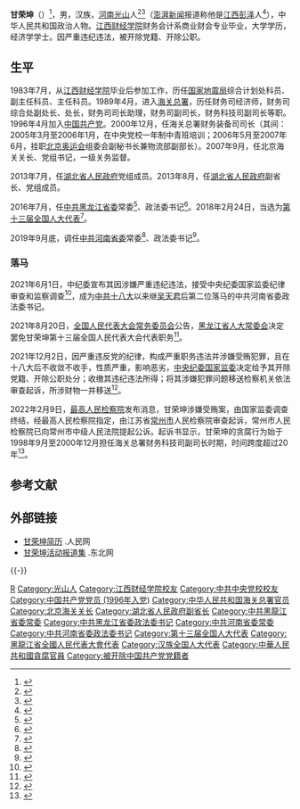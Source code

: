 '''甘荣坤'''（{{bd|1962年|5月28日|||catIdx=Gan甘}}）<ref>{{Cite web|title=甘荣坤任河南省委常委、政法委书记(图/简历)|url=http://renshi.people.com.cn/n1/2019/1015/c139617-31399975.html|date=2019-10-15|publisher=人民网|access-date=2021-06-13|archive-date=2021-06-13|archive-url=https://web.archive.org/web/20210613061616/http://renshi.people.com.cn/n1/2019/1015/c139617-31399975.html|dead-url=no}}</ref>，男，汉族，[[河南省|河南]][[光山县|光山]]人<ref>{{cite web|title=黑龙江新一届省委常委简历(书记张庆伟 副书记陆昊、陈海波)|url=http://district.ce.cn/newarea/sddy/201705/03/t20170503_22517197_7.shtml|date=2017-05-03|publisher=中国经济网|access-date=2017-09-06|archive-date=2018-01-25|archive-url=https://web.archive.org/web/20180125102421/http://district.ce.cn/newarea/sddy/201705/03/t20170503_22517197_7.shtml|dead-url=no}}</ref><ref>{{cite web|title=甘荣坤同志简历|url=http://heilongjiang.dbw.cn/system/2017/05/06/057630247.shtml|date=2017-05-06|publisher=东北网|access-date=2017-09-06|archive-date=2019-11-01|archive-url=https://web.archive.org/web/20191101180846/http://heilongjiang.dbw.cn/system/2017/05/06/057630247.shtml|dead-url=no}}</ref>（[[澎湃新闻|澎湃新闻]]报道称他是[[江西省|江西]][[彭泽县|彭泽]]人<ref>{{cite web|title=新任黑龙江省委常委甘荣坤已兼任省委政法委书记|url=http://www.thepaper.cn/newsDetail_forward_1505049|date=2016-08-04|publisher=澎湃新闻|access-date=2017-09-06|archive-date=2018-08-13|archive-url=https://web.archive.org/web/20180813041645/http://www.thepaper.cn/newsDetail_forward_1505049|dead-url=no}}</ref>），中华人民共和国政治人物。[[江西财经大学|江西财经学院]]财务会计系商业财会专业毕业，大学学历，经济学学士。因严重违纪违法，被开除党籍、开除公职。

== 生平 ==
1983年7月，从[[江西财经大学|江西财经学院]]毕业后参加工作，历任[[中国地震局|国家地震局]]综合计划处科员、副主任科员、主任科员。1989年4月，进入[[中华人民共和国海关总署|海关总署]]，历任财务司经济师，财务司综合处副处长、处长，财务司司长助理，财务司副司长，财务科技司副司长等职。1996年4月加入[[中国共产党|中国共产党]]。2000年12月，任海关总署财务装备司司长（其间：2005年3月至2006年1月，在中央党校一年制中青班培训；2006年5月至2007年6月，挂职[[2008年夏季奥林匹克运动会|北京奥运会]]组委会副秘书长兼物流部副部长）。2007年9月，任北京海关关长、党组书记，一级关务监督。

2013年7月，任[[湖北省人民政府|湖北省人民政府]]党组成员。2013年8月，任[[湖北省人民政府|湖北省人民政府]]副省长、党组成员。

2016年7月，任[[中国共产党黑龙江省委员会|中共黑龙江省委]]常委<ref>{{cite news|title=黑龙江副省长孙尧、湖北副省长甘荣坤均跻身黑龙江省委常委|url=http://www.thepaper.cn/newsDetail_forward_1500701|accessdate=2016-07-20|newspaper=澎湃新闻|archive-date=2017-11-24|archive-url=https://web.archive.org/web/20171124184515/http://www.thepaper.cn/newsDetail_forward_1500701|dead-url=no}}</ref>、政法委书记<ref>{{cite news|title=甘荣坤任黑龙江省委政法委书记|url=http://district.ce.cn/newarea/sddy/201607/27/t20160727_14234622.shtml|accessdate=2016-07-27|newspaper=中国经济网}}{{dead link|date=2018年3月|bot=InternetArchiveBot|fix-attempted=yes}}</ref>。2018年2月24日，当选为[[第十三届全国人民代表大会代表名单|第十三届全国人大代表]]<ref>{{Cite web|title=（受权发布）中华人民共和国第十三届全国人民代表大会代表名单-中新网|url=http://www.chinanews.com/gn/2018/02-25/8453959.shtml|accessdate=2021-02-13|work=中新网|archive-date=2018-02-27|archive-url=https://web.archive.org/web/20180227031724/http://www.chinanews.com/gn/2018/02-25/8453959.shtml|dead-url=no}}</ref>。

2019年9月底，调任[[中国共产党河南省委员会|中共河南省委]]常委<ref>{{Cite web|title=黑龙江省委常委、政法委书记甘荣坤调任河南省委常委|url=http://district.ce.cn/newarea/sddy/201910/02/t20191002_33265501.shtml|accessdate=2019-10-05|work=中国经济网|archive-date=2020-08-04|archive-url=https://web.archive.org/web/20200804050845/http://district.ce.cn/newarea/sddy/201910/02/t20191002_33265501.shtml|dead-url=no}}</ref>、政法委书记<ref>{{Cite web|title=甘荣坤任河南省委政法委书记 喻红秋不再兼任|url=http://district.ce.cn/newarea/sddy/201910/10/t20191010_33304907.shtml|accessdate=2019-10-12|work=中国经济网|archive-date=2020-08-04|archive-url=https://web.archive.org/web/20200804055140/http://district.ce.cn/newarea/sddy/201910/10/t20191010_33304907.shtml|dead-url=no}}</ref>。

=== 落马 ===
2021年6月1日，中纪委宣布其因涉嫌严重违纪违法，接受中央纪委国家监委纪律审查和监察调查<ref>{{Cite web|title=河南省委常委、政法委书记甘荣坤接受审查调查(简历)|url=http://district.ce.cn/newarea/sddy/202106/01/t20210601_36609960.shtml|accessdate=2021-06-01|work=中国经济网|archive-date=2021-12-06|archive-url=https://web.archive.org/web/20211206212559/http://district.ce.cn/newarea/sddy/202106/01/t20210601_36609960.shtml|dead-url=no}}</ref>，成为[[中国共产党第十八次全国代表大会|中共十八大]]以来继[[吴天君|吴天君]]后第二位落马的中共河南省委政法委书记。

2021年8月20日，[[全国人民代表大会常务委员会|全国人民代表大会常务委员会]]公告，[[黑龙江省人民代表大会常务委员会|黑龙江省人大常委会]]决定罢免甘荣坤第十三届全国人民代表大会代表职务<ref>{{Cite web|title=（受权发布）全国人民代表大会常务委员会公告〔十三届〕第二十三号|url=http://www.xinhuanet.com/2021-08/20/c_1127780887.htm|access-date=2021-08-20|date=2021-08-20|work=[[新华网|新华网]]|archive-date=2021-08-20|archive-url=https://web.archive.org/web/20210820124852/http://www.xinhuanet.com/2021-08/20/c_1127780887.htm|dead-url=no}}</ref>。

2021年12月2日，因严重违反党的纪律，构成严重职务违法并涉嫌受贿犯罪，且在十八大后不收敛不收手，性质严重，影响恶劣，[[中国共产党中央纪律检查委员会|中央纪委]][[中华人民共和国国家监察委员会|国家监委]]决定给予其开除党籍、开除公职处分；收缴其违纪违法所得；将其涉嫌犯罪问题移送检察机关依法审查起诉，所涉财物一并移送<ref>{{Cite web|title=河南省委原常委、政法委原书记甘荣坤严重违纪违法被开除党籍和公职|url=https://www.ccdi.gov.cn/toutiao/202112/t20211202_255502.html|access-date=2021-12-02|work=中央纪委国家监委网站|archive-date=2021-12-02|archive-url=https://web.archive.org/web/20211202084412/https://www.ccdi.gov.cn/toutiao/202112/t20211202_255502.html|dead-url=no}}</ref>。

2022年2月9日，[[中华人民共和国最高人民检察院|最高人民检察院]]发布消息，甘荣坤涉嫌受贿案，由国家监委调查终结，经最高人民检察院指定，由江苏省[[常州市|常州市]]人民检察院审查起诉，常州市人民检察院已向常州市中级人民法院提起公诉。起诉书显示，甘荣坤的贪腐行为始于1998年9月至2000年12月担任海关总署财务科技司副司长时期，时间跨度超过20年<ref>{{Cite web|title=江苏检察机关依法对甘荣坤涉嫌受贿案提起公诉|url=https://www.spp.gov.cn/spp/qwfb/202202/t20220209_543850.shtml|access-date=2022-02-09|publisher=中华人民共和国最高人民检察院}}</ref>。

== 参考文献 ==
{{Reflist|2}}

== 外部链接 ==
*[http://ldzl.people.com.cn/dfzlk/front/personPage6257.htm 甘荣坤简历] {{Wayback|url=http://ldzl.people.com.cn/dfzlk/front/personPage6257.htm |date=20200207181455 }}.人民网
*[http://special.dbw.cn/system/2016/09/19/057380456.shtml 甘荣坤活动报道集] {{Wayback|url=http://special.dbw.cn/system/2016/09/19/057380456.shtml |date=20210123174423 }}.东北网

{{-}}
{{start box}}
{{s-ppo|cpc}}
{{s-before|[[喻红秋|喻红秋]]}}
{{s-title|[[中国共产党河南省委员会|中国共产党河南省委员会]]政法委员会书记|2019年10月－2021年5月}}
{{s-after|[[周霁|周霁]]}}
{{s-before|[[杨东奇|杨东奇]]}}
{{s-title|[[中国共产党黑龙江省委员会|中国共产党黑龙江省委员会]]政法委员会书记|2016年7月－2019年9月}}
{{s-after|[[张安顺_(1965年)|张安顺]]}}
{{s-gov|prc}}
{{s-before|[[李慶祝|李慶祝]]}}
{{s-title|[[北京海關|中華人民共和國北京海關]]關長|2007年9月－2013年8月}}
{{s-after|[[高融昆|高融昆]]}}
{{end box}}

{{中共十九大以来的反腐败工作}}

{{Authority control}}

{{DEFAULTSORT:Gan甘}}
[[Category:甘姓|R]]
[[Category:光山人|Category:光山人]]
[[Category:江西财经学院校友|Category:江西财经学院校友]]
[[Category:中共中央党校校友|Category:中共中央党校校友]]
[[Category:中国共产党党员_(1996年入党)|Category:中国共产党党员 (1996年入党)]]
[[Category:中华人民共和国海关总署官员|Category:中华人民共和国海关总署官员]]
[[Category:北京海关关长|Category:北京海关关长]]
[[Category:湖北省人民政府副省长|Category:湖北省人民政府副省长]]
[[Category:中共黑龍江省委常委|Category:中共黑龍江省委常委]]
[[Category:中共黑龙江省委政法委书记|Category:中共黑龙江省委政法委书记]]
[[Category:中共河南省委常委|Category:中共河南省委常委]]
[[Category:中共河南省委政法委书记|Category:中共河南省委政法委书记]]
[[Category:第十三届全国人大代表|Category:第十三届全国人大代表]]
[[Category:黑龍江省全國人民代表大會代表|Category:黑龍江省全國人民代表大會代表]]
[[Category:汉族全国人大代表|Category:汉族全国人大代表]]
[[Category:中華人民共和國貪腐官員|Category:中華人民共和國貪腐官員]]
[[Category:被开除中国共产党党籍者|Category:被开除中国共产党党籍者]]